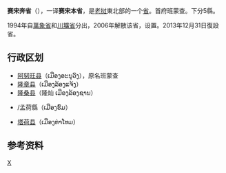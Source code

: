 {{Infobox settlement
| name                    = 賽宋奔省
| native_name             = ແຂວງໄຊສົມບູນ
| native_name_lang        = lo
| settlement_type         = [[老挝行政区划|省]]
| image_skyline           =
| image_caption           =
| image_alt               = 
| image_map               = Xaisômboun Province-Laos.svg
| map_caption             = 赛宋奔省在老挝的位置
| map_alt                 = 
| coordinates             = {{coord|18.9057|103.092|type:adm1st_region:KH|display=inline,title}}
| coordinates_footnotes   = 
| subdivision_type        = 国家
| subdivision_name        = {{flag|Laos}}
| established_title       = 建立
| established_date        = 2013年12月13日
| named_for               = 
| seat_type               = 首府
| seat                    = [[班蒙查|班蒙查]]
| leader_party            = 
| leader_title            = 
| leader_name             = 
| area_footnotes          = 
| area_total_km2          = 8,300
| area_note               = 
| elevation_footnotes     = 
| elevation_m             = 
| population_footnotes    = 
| population_total        = 85168
| population_as_of        = 2015
| population_density_km2  = auto
| population_demonym      = 
| population_note         = 
| timezone1               = [[UTC+07|UTC+07]]
| postal_code_type        = 
| postal_code             = 
| iso_code                = LA-XS
| website                 = 
| footnotes               = 
}}
'''赛宋奔省'''（{{lang-lo|ແຂວງໄຊສົມບູນ}}），一译'''赛宋本省'''，是[[老挝|老挝]]東北部的一个[[老挝行政区划|省]]。首府班蒙查。下分5縣。

1994年自[[萬象省|萬象省]]和[[川壙省|川壙省]]分出，2006年解散该省，设置{{link-en|赛宋奔特区|Special Zone of Xaisomboun}}。2013年12月31日復設省。

==行政区划==
*[[阿努旺县|阿努旺县]]（ເມືອງອະນຸວົງ），原名班蒙查
*[[隆章县|隆章县]]（ເມືອງລ້ອງແຈ້ງ）
*[[隆桑县|隆桑县]]（隆灿 ເມືອງລ້ອງຊານ）
*{{link-en|洪县 (老撾)|Hom District|洪县}}/孟荷縣（ເມືອງຮົ່ມ）
*[[塔荷县|塔荷县]]（ເມືອງທ່າໂທມ）

==参考资料==
{{reflist}}

{{Laos}}
[[Category:老挝行政区划|X]]